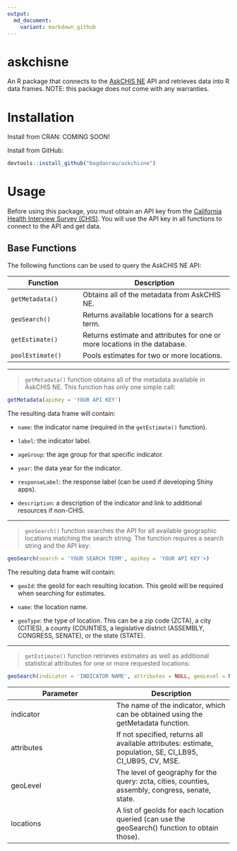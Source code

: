```yaml
---
output:
  md_document:
    variant: markdown_github
---
```


askchisne
=========

An R package that connects to the [AskCHIS NE](http://askchisne.ucla.edu) API and retrieves data into R data frames.
NOTE: this package does not come with any warranties.

Installation
============
Install from CRAN: COMING SOON!

Install from GitHub:
```r
devtools::install_github("bogdanrau/askchisne")
```

Usage
=====
Before using this package, you must obtain an API key from the [California Health Interview Survey (CHIS)](http://chis.ucla.edu).
You will use the API key in all functions to connect to the API and get data.

Base Functions
--------------
The following functions can be used to query the AskCHIS NE API:

Function                  | Description
--------------------------|-----------------------------------------------------
`getMetadata()`           | Obtains all of the metadata from AskCHIS NE.
`geoSearch()`             | Returns available locations for a search term.
`getEstimate()`           | Returns estimate and attributes for one or more locations in the database.
`poolEstimate()`          | Pools estimates for two or more locations.

***

> `getMetadata()` function obtains all of the metadata available in AskCHIS NE. This function has only
one simple call:
```r
getMetadata(apiKey = 'YOUR API KEY')
```

The resulting data frame will contain:

* `name`: the indicator name (required in the `getEstimate()` function).

* `label`: the indicator label.

* `ageGroup`: the age group for that specific indicator.

* `year`: the data year for the indicator.

* `responseLabel`: the response label (can be used if developing Shiny apps).

* `description`: a description of the indicator and link to additional resources if non-CHIS.

***

> `geoSearch()` function searches the API for all available geographic locations matching the search string.
The function requires a search string and the API key:
```r
geoSearch(search = 'YOUR SEARCH TERM', apiKey = 'YOUR API KEY'>)
```

The resulting data frame will contain:

* `geoId`: the geoId for each resulting location. This geoId will be required when searching for estimates.

* `name`: the location name.

* `geoType`: the type of location. This can be a zip code (ZCTA), a city (CITIES), a county (COUNTIES,
a legislative district (ASSEMBLY, CONGRESS, SENATE), or the state (STATE).

***

> `getEstimate()` function retrieves estimates as well as additional statistical attributes for one or more
requested locations:
```R
geoSearch(indicator = 'INDICATOR NAME', attributes = NULL, geoLevel = NULL, locations = NULL, apiKey = 'YOUR API KEY')
```

Parameter         | Description
------------------|--------------------
indicator         | The name of the indicator, which can be obtained using the getMetadata function.
attributes        | If not specified, returns all available attributes: estimate, population, SE, CI_LB95, CI_UB95, CV, MSE.
geoLevel          | The level of geography for the query: zcta, cities, counties, assembly, congress, senate, state.
locations         | A list of geoIds for each location queried (can use the geoSearch() function to obtain those).
